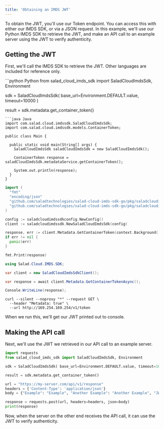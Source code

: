 ```yaml
---
title: 'Obtaining an IMDS JWT'
---
```


To obtain the JWT, you'll use our Token endpoint. You can access this with either our IMDS SDK, or via a JSON request.
In this example, we'll use our Python IMDS SDK to retrieve the JWT, and make an API call to an example server using the
JWT to verify authenticity.

## Getting the JWT

First, we'll call the IMDS SDK to retrieve the JWT. Other languages are included for reference only.

<CodeGroup>
```python Python
from salad_cloud_imds_sdk import SaladCloudImdsSdk, Environment

sdk = SaladCloudImdsSdk( base_url=Environment.DEFAULT.value, timeout=10000 )

result = sdk.metadata.get_container_token()

````
```java Java
import com.salad.cloud.imdssdk.SaladCloudImdsSdk;
import com.salad.cloud.imdssdk.models.ContainerToken;

public class Main {

  public static void main(String[] args) {
    SaladCloudImdsSdk saladCloudImdsSdk = new SaladCloudImdsSdk();

    ContainerToken response = saladCloudImdsSdk.metadataService.getContainerToken();

    System.out.println(response);
  }
}
````

```go Go
import (
  "fmt"
  "encoding/json"
  "github.com/saladtechnologies/salad-cloud-imds-sdk-go/pkg/saladcloudimdssdkconfig"
  "github.com/saladtechnologies/salad-cloud-imds-sdk-go/pkg/saladcloudimdssdk"
)

config := saladcloudimdssdkconfig.NewConfig()
client := saladcloudimdssdk.NewSaladCloudImdsSdk(config)

response, err := client.Metadata.GetContainerToken(context.Background())
if err != nil {
  panic(err)
}

fmt.Print(response)
```

```csharp C#
using Salad.Cloud.IMDS.SDK;

var client = new SaladCloudImdsSdkClient();

var response = await client.Metadata.GetContainerTokenAsync();

Console.WriteLine(response);
```

```curl Curl
curl --silent --noproxy "*" --request GET \
  --header "Metadata: true" \
  --url http://169.254.169.254/v1/token
```

</CodeGroup>

When we run this, we'll get our JWT printed out to console.

## Making the API call

Next, we'll use the JWT we retrieved in our API call to an example server.

```python Python
import requests
from salad_cloud_imds_sdk import SaladCloudImdsSdk, Environment

sdk = SaladCloudImdsSdk( base_url=Environment.DEFAULT.value, timeout=10000 )

result = sdk.metadata.get_container_token()

url = "https://my-server.com/api/v1/response"
headers = {'Content-Type': 'application/json'}
body = {"Example": "Example", "Another Example": "Another Example", "JWT": result}

response = requests.post(url, headers=headers, json=body)
print(response)
```

Now, when the server on the other end receives the API call, it can use the JWT to verify authenticity.
